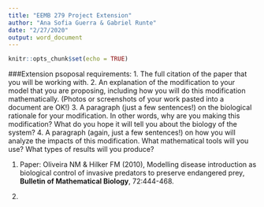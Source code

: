 ```yaml
---
title: "EEMB 279 Project Extension"
author: "Ana Sofia Guerra & Gabriel Runte"
date: "2/27/2020"
output: word_document
---
```


```r
knitr::opts_chunk$set(echo = TRUE)
```

###Extension psoposal requirements:
1. The full citation of the paper that you will be working with.
2. An explanation of the modification to your model that you are proposing, including how you will do this modification mathematically. (Photos or screenshots of your work pasted into a document are OK!)
3. A paragraph (just a few sentences!) on the biological rationale for your modification. In other words, why are you making this modification? What do you hope it will tell you about the biology of the system?
4. A paragraph (again, just a few sentences!) on how you will analyze the impacts of this modification. What mathematical tools will you use? What types of results will you produce?

1. Paper: Oliveira NM & Hilker FM (2010), Modelling disease introduction as biological control of invasive predators to preserve endangered prey, **Bulletin of Mathematical Biology**, 72:444-468. 

2. 